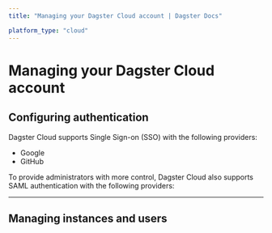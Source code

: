 ```yaml
---
title: "Managing your Dagster Cloud account | Dagster Docs"

platform_type: "cloud"
---
```


# Managing your Dagster Cloud account

## Configuring authentication

Dagster Cloud supports Single Sign-on (SSO) with the following providers:

- Google
- GitHub

To provide administrators with more control, Dagster Cloud also supports SAML authentication with the following providers:

<ArticleList>
  <ArticleListItem
    href="/dagster-cloud/account/authentication/setting-up-azure-ad-saml-sso"
    title="Azure Active Directory"
  ></ArticleListItem>
  <ArticleListItem
    href="/dagster-cloud/account/authentication/setting-up-google-workspace-saml-sso"
    title="Google Workspace"
  ></ArticleListItem>
  <ArticleListItem
    href="/dagster-cloud/account/authentication/setting-up-okta-saml-sso"
    title="Okta"
  ></ArticleListItem>
  <ArticleListItem
    href="/dagster-cloud/account/authentication/setting-up-onelogin-saml-sso"
    title="OneLogin"
  ></ArticleListItem>
  <ArticleListItem
    href="/dagster-cloud/account/authentication/setting-up-pingone-saml-sso"
    title="PingOne"
  ></ArticleListItem>
</ArticleList>

---

## Managing instances and users

<ArticleList>
  <ArticleListItem
    href="/dagster-cloud/account/setting-up-alerts"
    title="Setting up monitoring and alerting"
  ></ArticleListItem>
  <ArticleListItem
    href="/dagster-cloud/account/managing-users"
    title="Managing users"
  ></ArticleListItem>
  <ArticleListItem
    href="/dagster-cloud/account/role-based-access-control"
    title="Managing users"
  ></ArticleListItem>
</ArticleList>